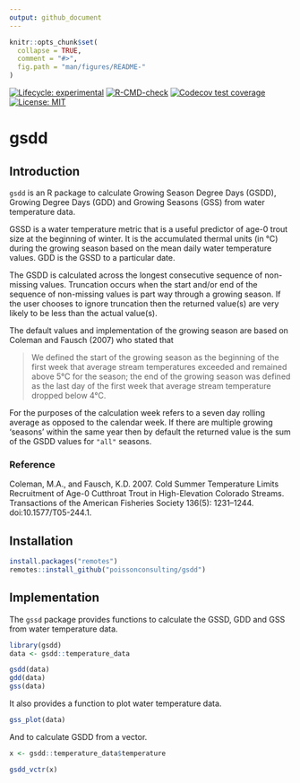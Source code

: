 ```yaml
---
output: github_document
---
```


<!-- README.md is generated from README.Rmd. Please edit that file -->

```r
knitr::opts_chunk$set(
  collapse = TRUE,
  comment = "#>",
  fig.path = "man/figures/README-"
)
```

<!-- badges: start -->
[![Lifecycle: experimental](https://img.shields.io/badge/lifecycle-experimental-orange.svg)](https://lifecycle.r-lib.org/articles/stages.html#experimental)
[![R-CMD-check](https://github.com/poissonconsulting/gsdd/actions/workflows/R-CMD-check.yaml/badge.svg)](https://github.com/poissonconsulting/gsdd/actions/workflows/R-CMD-check.yaml)
[![Codecov test coverage](https://codecov.io/gh/poissonconsulting/gsdd/graph/badge.svg)](https://app.codecov.io/gh/poissonconsulting/gsdd)
[![License: MIT](https://img.shields.io/badge/License-MIT-green.svg)](https://opensource.org/license/mit/)
<!-- badges: end -->

# gsdd

## Introduction

`gsdd` is an R package to calculate Growing Season Degree Days (GSDD), Growing Degree Days (GDD) and Growing Seasons (GSS) from water temperature data.

GSSD is a water temperature metric that is a useful predictor of age-0 trout size at the beginning of winter. 
It is the accumulated thermal units (in &deg;C) during the growing season based on the mean daily water temperature values.
GDD is the GSSD to a particular date.

The GSDD is calculated across the longest consecutive sequence of non-missing values.
Truncation occurs when the start and/or end of the sequence of non-missing values is part way through a growing season.
If the user chooses to ignore truncation then the returned value(s) are very likely to be less than the actual value(s).

The default values and implementation of the growing season are based on Coleman and Fausch (2007) who stated that

> We defined the start of the growing season as the beginning of the first week that average stream temperatures exceeded and
remained above 5&deg;C for the season; the end of the growing season was defined as the last day of the first week that average stream temperature dropped below 4&deg;C.

For the purposes of the calculation week refers to a seven day rolling average as opposed to the calendar week.
If there are multiple growing 'seasons' within the same year then by default the returned value is the sum of the GSDD values for `"all"` seasons.

### Reference

Coleman, M.A., and Fausch, K.D. 2007.  Cold Summer Temperature Limits Recruitment of Age-0 Cutthroat Trout in High-Elevation Colorado Streams. Transactions of the American Fisheries Society 136(5): 1231–1244. doi:10.1577/T05-244.1.

## Installation

```r
install.packages("remotes")
remotes::install_github("poissonconsulting/gsdd")
```

## Implementation

The `gssd` package provides functions to calculate the GSSD, GDD and GSS from water temperature data.

```r
library(gsdd)
data <- gsdd::temperature_data

gsdd(data)
gdd(data)
gss(data)
```
It also provides a function to plot water temperature data.

```r
gss_plot(data)
```

And to calculate GSDD from a vector.

```r
x <- gsdd::temperature_data$temperature

gsdd_vctr(x)
```
